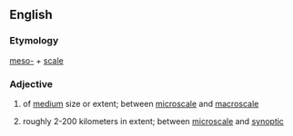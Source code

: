 ==English==

===Etymology===
[[meso-]] + [[scale]]

===Adjective===
{{en-adj|-}}

# of [[medium]] size or extent; between [[microscale]] and [[macroscale]]
# {{context|meteorology|of a weather phenomenon}} roughly 2-200 kilometers in extent; between [[microscale]] and [[synoptic]]